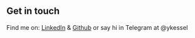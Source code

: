 ## Get in touch
Find me on: [LinkedIn](https://www.linkedin.com/in/ykessel) & [Github](https://github.com/ykessel)
or say hi in Telegram at @ykessel